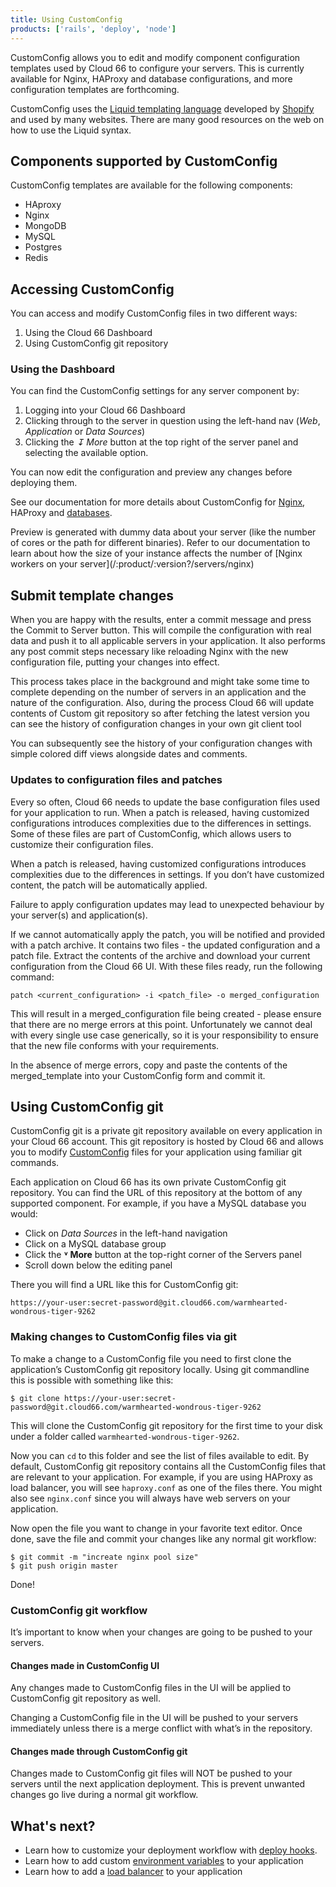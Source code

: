 ```yaml
---
title: Using CustomConfig
products: ['rails', 'deploy', 'node']
---
```


CustomConfig allows you to edit and modify component configuration templates used by Cloud 66 to configure your servers. This is currently available for Nginx, HAProxy and database configurations, and more configuration templates are forthcoming.

CustomConfig uses the [Liquid templating language](https://shopify.github.io/liquid/) developed by [Shopify](https://www.shopify.com/) and used by many websites. There are many good resources on the web on how to use the Liquid syntax.

## Components supported by CustomConfig

CustomConfig templates are available for the following components:

* HAproxy
* Nginx
* MongoDB    
* MySQL
* Postgres
* Redis

## Accessing CustomConfig

You can access and modify CustomConfig files in two different ways:

1. Using the Cloud 66 Dashboard
2. Using CustomConfig git repository

### Using the Dashboard

You can find the CustomConfig settings for any server component by:

1. Logging into your Cloud 66 Dashboard
2. Clicking through to the server in question using the left-hand nav (*Web*, *Application* or *Data Sources*)
3. Clicking the *&#8615; More* button at the top right of the server panel and selecting the available option.

You can now edit the configuration and preview any changes before deploying them.

See our documentation for more details about CustomConfig for [Nginx](/:product/:version?/servers/nginx), HAProxy and [databases](/:product/:version?/databases/database-management#customize-your-database-configuration).

<Callout type="warning" title="Preview uses dummy data">
Preview is generated with dummy data about your server (like the number of cores or the path for different binaries). Refer to our documentation to learn about how the size of your instance affects the number of [Nginx workers on your server](/:product/:version?/servers/nginx)
</Callout>

## Submit template changes

When you are happy with the results, enter a commit message and press the Commit to Server button. This will compile the configuration with real data and push it to all applicable servers in your application. It also performs any post commit steps necessary like reloading Nginx with the new configuration file, putting your changes into effect.

This process takes place in the background and might take some time to complete depending on the number of servers in an application and the nature of the configuration. Also, during the process Cloud 66 will update contents of Custom git repository so after fetching the latest version you can see the history of configuration changes in your own git client tool

You can subsequently see the history of your configuration changes with simple colored diff views alongside dates and comments.

### Updates to configuration files and patches

Every so often, Cloud 66 needs to update the base configuration files used for your application to run. When a patch is released, having customized configurations introduces complexities due to the differences in settings. Some of these files are part of CustomConfig, which allows users to customize their configuration files.

When a patch is released, having customized configurations introduces complexities due to the differences in settings. If you don’t have customized content, the patch will be automatically applied.

<Callout type="warning" title="Warning">
Failure to apply configuration updates may lead to unexpected behaviour by your server(s) and application(s). 
</Callout>

If we cannot automatically apply the patch, you will be notified and provided with a patch archive. It contains two files - the updated configuration and a patch file. Extract the contents of the archive and download your current configuration from the Cloud 66 UI. With these files ready, run the following command:

`patch <current_configuration> -i <patch_file> -o merged_configuration`

This will result in a merged_configuration file being created - please ensure that there are no merge errors at this point. Unfortunately we cannot deal with every single use case generically, so it is your responsibility to ensure that the new file conforms with your requirements.

In the absence of merge errors, copy and paste the contents of the merged_template into your CustomConfig form and commit it.

## Using CustomConfig git

CustomConfig git is a private git repository available on every application in your Cloud 66 account. This git repository is hosted by Cloud 66 and allows you to modify [CustomConfig](/:product/:version?/custom-config/custom-config) files for your application using familiar git commands.

Each application on Cloud 66 has its own private CustomConfig git repository. You can find the URL of this repository at the bottom of any supported component. For example, if you have a MySQL database you would:

 * Click on *Data Sources* in the left-hand navigation
 * Click on a MySQL database group 
 * Click the **&#709; More** button at the top-right corner of the Servers panel
 * Scroll down below the editing panel

There you will find a URL like this for CustomConfig git:

```shell
https://your-user:secret-password@git.cloud66.com/warmhearted-wondrous-tiger-9262
```

### Making changes to CustomConfig files via git

To make a change to a CustomConfig file you need to first clone the application’s CustomConfig git repository locally. Using git commandline this is possible with something like this:

```shell
$ git clone https://your-user:secret-password@git.cloud66.com/warmhearted-wondrous-tiger-9262
```

This will clone the CustomConfig git repository for the first time to your disk under a folder called `warmhearted-wondrous-tiger-9262`.

Now you can `cd` to this folder and see the list of files available to edit. By default, CustomConfig git repository contains all the CustomConfig files that are relevant to your application. For example, if you are using HAProxy as load balancer, you will see `haproxy.conf` as one of the files there. You might also see `nginx.conf` since you will always have web servers on your application.

Now open the file you want to change in your favorite text editor. Once done, save the file and commit your changes like any normal git workflow:

```shell
$ git commit -m "increate nginx pool size"
$ git push origin master
```

Done!

### CustomConfig git workflow

It’s important to know when your changes are going to be pushed to your servers.

#### Changes made in CustomConfig UI

Any changes made to CustomConfig files in the UI will be applied to CustomConfig git repository as well.

Changing a CustomConfig file in the UI will be pushed to your servers immediately unless there is a merge conflict with what’s in the repository.

#### Changes made through CustomConfig git

Changes made to CustomConfig git files will NOT be pushed to your servers until the next application deployment. This is prevent unwanted changes go live during a normal git workflow.


## What's next?

* Learn how to customize your deployment workflow with [deploy hooks](/:product/:version?/deploy-hooks/deploy-hooks).
* Learn how to add custom [environment variables](/:product/:version?/build-and-config/env-vars) to your application
* Learn how to add a [load balancer](/:product/:version?/load-balancers/load-balancer) to your application